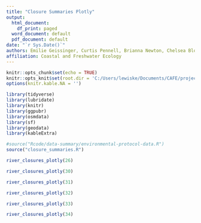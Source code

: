 ```yaml
---
title: "Closure Summaries Plotly"
output:
  html_document: 
    df_print: paged
  word_document: default
  pdf_document: default
date: "`r Sys.Date()`"
authors: Emilie Geissinger, Curtis Pennell, Brianna Newton, Chelsea Bloom, and Keith Lewis
affiliation: Coastal and Freshwater Ecology
---
```


```r
knitr::opts_chunk$set(echo = TRUE)
knitr::opts_knit$set(root.dir = 'C:/Users/lewiske/Documents/CAFE/projects/temperature/river_closures')
options(knitr.kable.NA = '')

library(tidyverse)
library(lubridate)
library(knitr)
library(ggpubr)
library(osmdata)
library(sf)
library(geodata)
library(kableExtra)
```


```r
#source("Rcode/data-summary/environmental-protocol-data.R")
source("closure_summaries.R")

```

```r

river_closures_plotly(26)

river_closures_plotly(30)

river_closures_plotly(31)

river_closures_plotly(32)

river_closures_plotly(33)

river_closures_plotly(34)

```
